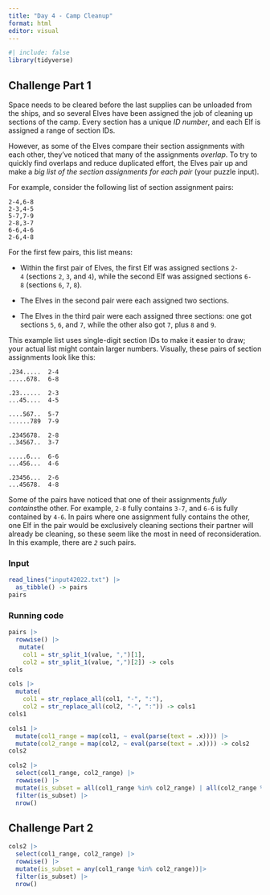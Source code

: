 ```yaml
---
title: "Day 4 - Camp Cleanup"
format: html
editor: visual
---
```


```r
#| include: false
library(tidyverse)
```

## Challenge Part 1

Space needs to be cleared before the last supplies can be unloaded from the ships, and so several Elves have been assigned the job of cleaning up sections of the camp. Every section has a unique *ID number*, and each Elf is assigned a range of section IDs.

However, as some of the Elves compare their section assignments with each other, they've noticed that many of the assignments *overlap*. To try to quickly find overlaps and reduce duplicated effort, the Elves pair up and make a *big list of the section assignments for each pair* (your puzzle input).

For example, consider the following list of section assignment pairs:

```         
2-4,6-8
2-3,4-5
5-7,7-9
2-8,3-7
6-6,4-6
2-6,4-8
```

For the first few pairs, this list means:

-   Within the first pair of Elves, the first Elf was assigned sections `2-4` (sections `2`, `3`, and `4`), while the second Elf was assigned sections `6-8` (sections `6`, `7`, `8`).

-   The Elves in the second pair were each assigned two sections.

-   The Elves in the third pair were each assigned three sections: one got sections `5`, `6`, and `7`, while the other also got `7`, plus `8` and `9`.

This example list uses single-digit section IDs to make it easier to draw; your actual list might contain larger numbers. Visually, these pairs of section assignments look like this:

```         
.234.....  2-4
.....678.  6-8

.23......  2-3
...45....  4-5

....567..  5-7
......789  7-9

.2345678.  2-8
..34567..  3-7

.....6...  6-6
...456...  4-6

.23456...  2-6
...45678.  4-8
```

Some of the pairs have noticed that one of their assignments *fully contains*the other. For example, `2-8` fully contains `3-7`, and `6-6` is fully contained by `4-6`. In pairs where one assignment fully contains the other, one Elf in the pair would be exclusively cleaning sections their partner will already be cleaning, so these seem like the most in need of reconsideration. In this example, there are *`2`* such pairs.

### Input

```r
read_lines("input42022.txt") |>
  as_tibble() -> pairs
pairs
```

### Running code

```r
pairs |>
  rowwise() |>
   mutate(
    col1 = str_split_1(value, ",")[1],
    col2 = str_split_1(value, ",")[2]) -> cols
cols
```

```r
cols |>
  mutate(
    col1 = str_replace_all(col1, "-", ":"),
    col2 = str_replace_all(col2, "-", ":")) -> cols1
cols1
```

```r
cols1 |>
  mutate(col1_range = map(col1, ~ eval(parse(text = .x)))) |>
  mutate(col2_range = map(col2, ~ eval(parse(text = .x)))) -> cols2
cols2
```

```r
cols2 |>
  select(col1_range, col2_range) |> 
  rowwise() |>
  mutate(is_subset = all(col1_range %in% col2_range) | all(col2_range %in% col1_range)) |>
  filter(is_subset) |>
  nrow()
```

## Challenge Part 2

```r
cols2 |>
  select(col1_range, col2_range) |> 
  rowwise() |>
  mutate(is_subset = any(col1_range %in% col2_range))|>
  filter(is_subset) |>
  nrow()
```
